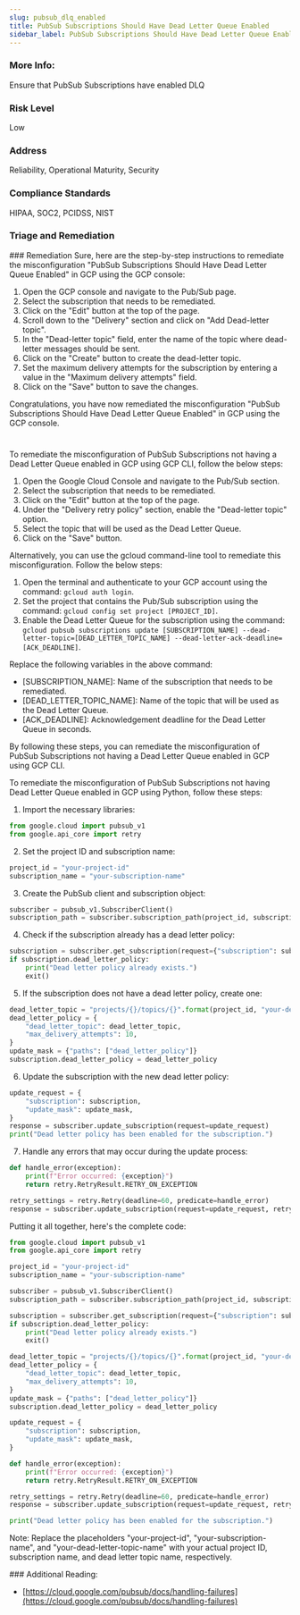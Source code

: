 ```yaml
---
slug: pubsub_dlq_enabled
title: PubSub Subscriptions Should Have Dead Letter Queue Enabled
sidebar_label: PubSub Subscriptions Should Have Dead Letter Queue Enabled
---
```


### More Info:

Ensure that PubSub Subscriptions have enabled DLQ

### Risk Level

Low

### Address

Reliability, Operational Maturity, Security

### Compliance Standards

HIPAA, SOC2, PCIDSS, NIST


### Triage and Remediation
<Tabs>
<Tab title='Remediation'>
### Remediation

<AccordionGroup>
<Accordion title='Using Console' defaultOpen='true'>
Sure, here are the step-by-step instructions to remediate the misconfiguration "PubSub Subscriptions Should Have Dead Letter Queue Enabled" in GCP using the GCP console:

1. Open the GCP console and navigate to the Pub/Sub page.
2. Select the subscription that needs to be remediated.
3. Click on the "Edit" button at the top of the page.
4. Scroll down to the "Delivery" section and click on "Add Dead-letter topic".
5. In the "Dead-letter topic" field, enter the name of the topic where dead-letter messages should be sent.
6. Click on the "Create" button to create the dead-letter topic.
7. Set the maximum delivery attempts for the subscription by entering a value in the "Maximum delivery attempts" field.
8. Click on the "Save" button to save the changes.

Congratulations, you have now remediated the misconfiguration "PubSub Subscriptions Should Have Dead Letter Queue Enabled" in GCP using the GCP console.

#
</Accordion>

<Accordion title='Using CLI'>
To remediate the misconfiguration of PubSub Subscriptions not having a Dead Letter Queue enabled in GCP using GCP CLI, follow the below steps:

1. Open the Google Cloud Console and navigate to the Pub/Sub section.
2. Select the subscription that needs to be remediated.
3. Click on the "Edit" button at the top of the page.
4. Under the "Delivery retry policy" section, enable the "Dead-letter topic" option.
5. Select the topic that will be used as the Dead Letter Queue.
6. Click on the "Save" button.

Alternatively, you can use the gcloud command-line tool to remediate this misconfiguration. Follow the below steps:

1. Open the terminal and authenticate to your GCP account using the command: `gcloud auth login`.
2. Set the project that contains the Pub/Sub subscription using the command: `gcloud config set project [PROJECT_ID]`.
3. Enable the Dead Letter Queue for the subscription using the command: `gcloud pubsub subscriptions update [SUBSCRIPTION_NAME] --dead-letter-topic=[DEAD_LETTER_TOPIC_NAME] --dead-letter-ack-deadline=[ACK_DEADLINE]`.

Replace the following variables in the above command:
- [SUBSCRIPTION_NAME]: Name of the subscription that needs to be remediated.
- [DEAD_LETTER_TOPIC_NAME]: Name of the topic that will be used as the Dead Letter Queue.
- [ACK_DEADLINE]: Acknowledgement deadline for the Dead Letter Queue in seconds.

By following these steps, you can remediate the misconfiguration of PubSub Subscriptions not having a Dead Letter Queue enabled in GCP using GCP CLI.
</Accordion>

<Accordion title='Using Python'>
To remediate the misconfiguration of PubSub Subscriptions not having Dead Letter Queue enabled in GCP using Python, follow these steps:

1. Import the necessary libraries:

```python
from google.cloud import pubsub_v1
from google.api_core import retry
```

2. Set the project ID and subscription name:

```python
project_id = "your-project-id"
subscription_name = "your-subscription-name"
```

3. Create the PubSub client and subscription object:

```python
subscriber = pubsub_v1.SubscriberClient()
subscription_path = subscriber.subscription_path(project_id, subscription_name)
```

4. Check if the subscription already has a dead letter policy:

```python
subscription = subscriber.get_subscription(request={"subscription": subscription_path})
if subscription.dead_letter_policy:
    print("Dead letter policy already exists.")
    exit()
```

5. If the subscription does not have a dead letter policy, create one:

```python
dead_letter_topic = "projects/{}/topics/{}".format(project_id, "your-dead-letter-topic-name")
dead_letter_policy = {
    "dead_letter_topic": dead_letter_topic,
    "max_delivery_attempts": 10,
}
update_mask = {"paths": ["dead_letter_policy"]}
subscription.dead_letter_policy = dead_letter_policy
```

6. Update the subscription with the new dead letter policy:

```python
update_request = {
    "subscription": subscription,
    "update_mask": update_mask,
}
response = subscriber.update_subscription(request=update_request)
print("Dead letter policy has been enabled for the subscription.")
```

7. Handle any errors that may occur during the update process:

```python
def handle_error(exception):
    print(f"Error occurred: {exception}")
    return retry.RetryResult.RETRY_ON_EXCEPTION

retry_settings = retry.Retry(deadline=60, predicate=handle_error)
response = subscriber.update_subscription(request=update_request, retry=retry_settings)
```

Putting it all together, here's the complete code:

```python
from google.cloud import pubsub_v1
from google.api_core import retry

project_id = "your-project-id"
subscription_name = "your-subscription-name"

subscriber = pubsub_v1.SubscriberClient()
subscription_path = subscriber.subscription_path(project_id, subscription_name)

subscription = subscriber.get_subscription(request={"subscription": subscription_path})
if subscription.dead_letter_policy:
    print("Dead letter policy already exists.")
    exit()

dead_letter_topic = "projects/{}/topics/{}".format(project_id, "your-dead-letter-topic-name")
dead_letter_policy = {
    "dead_letter_topic": dead_letter_topic,
    "max_delivery_attempts": 10,
}
update_mask = {"paths": ["dead_letter_policy"]}
subscription.dead_letter_policy = dead_letter_policy

update_request = {
    "subscription": subscription,
    "update_mask": update_mask,
}

def handle_error(exception):
    print(f"Error occurred: {exception}")
    return retry.RetryResult.RETRY_ON_EXCEPTION

retry_settings = retry.Retry(deadline=60, predicate=handle_error)
response = subscriber.update_subscription(request=update_request, retry=retry_settings)

print("Dead letter policy has been enabled for the subscription.")
```

Note: Replace the placeholders "your-project-id", "your-subscription-name", and "your-dead-letter-topic-name" with your actual project ID, subscription name, and dead letter topic name, respectively.
</Accordion>

</AccordionGroup>
</Tab>
</Tabs>
### Additional Reading:

- [https://cloud.google.com/pubsub/docs/handling-failures](https://cloud.google.com/pubsub/docs/handling-failures) 

